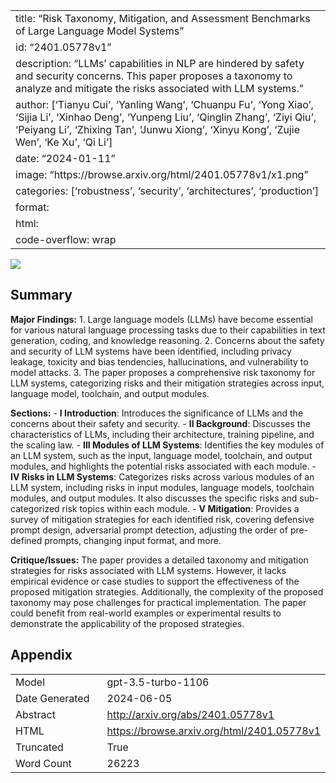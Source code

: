 
---
title: "Risk Taxonomy, Mitigation, and Assessment Benchmarks of Large Language Model Systems"
id: "2401.05778v1"
description: "LLMs' capabilities in NLP are hindered by safety and security concerns. This paper proposes a taxonomy to analyze and mitigate the risks associated with LLM systems."
author: ['Tianyu Cui', 'Yanling Wang', 'Chuanpu Fu', 'Yong Xiao', 'Sijia Li', 'Xinhao Deng', 'Yunpeng Liu', 'Qinglin Zhang', 'Ziyi Qiu', 'Peiyang Li', 'Zhixing Tan', 'Junwu Xiong', 'Xinyu Kong', 'Zujie Wen', 'Ke Xu', 'Qi Li']
date: "2024-01-11"
image: "https://browse.arxiv.org/html/2401.05778v1/x1.png"
categories: ['robustness', 'security', 'architectures', 'production']
format:
  html:
    code-overflow: wrap
---

![](https://browse.arxiv.org/html/2401.05778v1/x1.png)

## Summary

**Major Findings:**
1. Large language models (LLMs) have become essential for various natural language processing tasks due to their capabilities in text generation, coding, and knowledge reasoning.
2. Concerns about the safety and security of LLM systems have been identified, including privacy leakage, toxicity and bias tendencies, hallucinations, and vulnerability to model attacks.
3. The paper proposes a comprehensive risk taxonomy for LLM systems, categorizing risks and their mitigation strategies across input, language model, toolchain, and output modules.

**Sections:**
- **I Introduction**: Introduces the significance of LLMs and the concerns about their safety and security.
- **II Background**: Discusses the characteristics of LLMs, including their architecture, training pipeline, and the scaling law.
- **III Modules of LLM Systems**: Identifies the key modules of an LLM system, such as the input, language model, toolchain, and output modules, and highlights the potential risks associated with each module.
- **IV Risks in LLM Systems**: Categorizes risks across various modules of an LLM system, including risks in input modules, language models, toolchain modules, and output modules. It also discusses the specific risks and sub-categorized risk topics within each module.
- **V Mitigation**: Provides a survey of mitigation strategies for each identified risk, covering defensive prompt design, adversarial prompt detection, adjusting the order of pre-defined prompts, changing input format, and more.

**Critique/Issues:**
The paper provides a detailed taxonomy and mitigation strategies for risks associated with LLM systems. However, it lacks empirical evidence or case studies to support the effectiveness of the proposed mitigation strategies. Additionally, the complexity of the proposed taxonomy may pose challenges for practical implementation. The paper could benefit from real-world examples or experimental results to demonstrate the applicability of the proposed strategies.

## Appendix

|          |          |
|----------|----------|
| Model     | gpt-3.5-turbo-1106       |
| Date Generated     | 2024-06-05       |
| Abstract | [http://arxiv.org/abs/2401.05778v1](http://arxiv.org/abs/2401.05778v1)        |
| HTML     | [https://browse.arxiv.org/html/2401.05778v1](https://browse.arxiv.org/html/2401.05778v1)       |
| Truncated       | True       |
| Word Count       | 26223       |